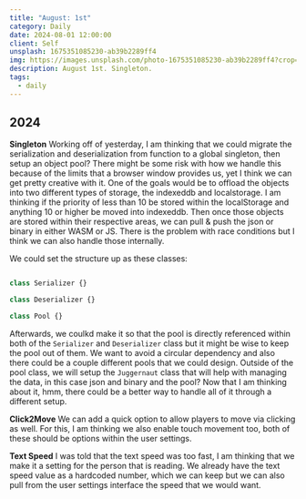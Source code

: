 ```yaml
---
title: "August: 1st"
category: Daily
date: 2024-08-01 12:00:00
client: Self
unsplash: 1675351085230-ab39b2289ff4
img: https://images.unsplash.com/photo-1675351085230-ab39b2289ff4?crop=entropy&cs=srgb&fm=jpg&ixid=MnwzNjM5Nzd8MHwxfHJhbmRvbXx8fHx8fHx8fDE2ODE3NDg2ODY&ixlib=rb-4.0.3&q=85
description: August 1st. Singleton.
tags:
  - daily
---
```


## 2024

**Singleton**
Working off of yesterday, I am thinking that we could migrate the serialization and deserialization from function to a global singleton, then setup an object pool?
There might be some risk with how we handle this because of the limits that a browser window provides us, yet I think we can get pretty creative with it.
One of the goals would be to offload the objects into two different types of storage, the indexeddb and localstorage.
I am thinking if the priority of less than 10 be stored within the localStorage and anything 10 or higher be moved into indexeddb.
Then once those objects are stored within their respective areas, we can pull & push the json or binary in either WASM or JS.
There is the problem with race conditions but I think we can also handle those internally. 

We could set the structure up as these classes:

```ts

class Serializer {}

class Deserializer {}

class Pool {}

```

Afterwards, we coulkd make it so that the pool is directly referenced within both of the `Serializer` and `Deserializer` class but it might be wise to keep the pool out of them.
We want to avoid a circular dependency and also there could be a couple different pools that we could design.
Outside of the pool class, we will setup the `Juggernaut` class that will help with managing the data, in this case json and binary and the pool?
Now that I am thinking about it, hmm, there could be a better way to handle all of it through a different setup.

**Click2Move**
We can add a quick option to allow players to move via clicking as well.
For this, I am thinking we also enable touch movement too, both of these should be options within the user settings.

**Text Speed**
I was told that the text speed was too fast, I am thinking that we make it a setting for the person that is reading.
We already have the text speed value as a hardcoded number, which we can keep but we can also pull from the user settings interface the speed that we would want.